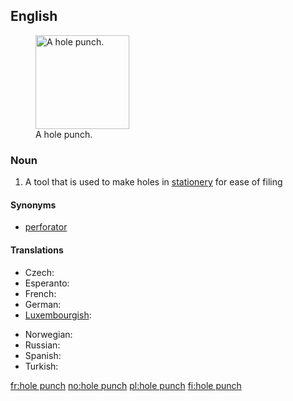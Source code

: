 ==English==
{{wikipedia}}
[[Image:Hole_punch.JPG|thumb|150px|A hole punch.]]
===Noun===
{{en-noun|sg=[[hole]] [[punch]]|es}}

# A tool that is used to make holes in [[stationery]] for ease of filing

====Synonyms====
* [[perforator]]

====Translations====
{{trans-top|tool}}
* Czech: {{t-|cs|děrovačka|f}}
* Esperanto: {{t|eo|truilo}}
* French: {{t|fr|perforateur|m}}
* German: {{t+|de|Locher|m}}
* [[Luxembourgish]]: {{t|lb|Locher}}
{{trans-mid}}
* Norwegian: {{t+|no|hullemaskin}}
* Russian: {{t|ru|дырокол|m|tr=dyrokól|sc=Cyrl}}
* Spanish: {{t-|es|perforadora|f}}
* Turkish: {{t|tr|delgeç}}
{{trans-bottom}}

[[fr:hole punch]]
[[no:hole punch]]
[[pl:hole punch]]
[[fi:hole punch]]